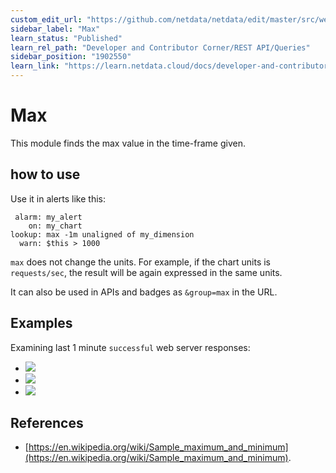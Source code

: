 ```yaml
---
custom_edit_url: "https://github.com/netdata/netdata/edit/master/src/web/api/queries/max/README.md"
sidebar_label: "Max"
learn_status: "Published"
learn_rel_path: "Developer and Contributor Corner/REST API/Queries"
sidebar_position: "1902550"
learn_link: "https://learn.netdata.cloud/docs/developer-and-contributor-corner/rest-api/queries/max"
---
```


# Max

This module finds the max value in the time-frame given.

## how to use

Use it in alerts like this:

```
 alarm: my_alert
    on: my_chart
lookup: max -1m unaligned of my_dimension
  warn: $this > 1000
```

`max` does not change the units. For example, if the chart units is `requests/sec`, the result
will be again expressed in the same units. 

It can also be used in APIs and badges as `&group=max` in the URL.

## Examples

Examining last 1 minute `successful` web server responses:

-   ![](https://registry.my-netdata.io/api/v1/badge.svg?chart=web_log_nginx.response_statuses&options=unaligned&dimensions=success&group=min&after=-60&label=min)
-   ![](https://registry.my-netdata.io/api/v1/badge.svg?chart=web_log_nginx.response_statuses&options=unaligned&dimensions=success&group=average&after=-60&label=average)
-   ![](https://registry.my-netdata.io/api/v1/badge.svg?chart=web_log_nginx.response_statuses&options=unaligned&dimensions=success&group=max&after=-60&label=max&value_color=orange)

## References

-   [https://en.wikipedia.org/wiki/Sample_maximum_and_minimum](https://en.wikipedia.org/wiki/Sample_maximum_and_minimum).


